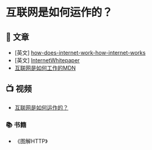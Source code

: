 # 互联网是如何运作的？

## 📄 文章 
- [英文] [how-does-internet-work-how-internet-works](https://turbofuture.com/internet/how-does-internet-work-how-internet-works)
- [英文] [InternetWhitepaper](https://web.stanford.edu/class/msande91si/www-spr04/readings/week1/InternetWhitepaper.htm)
- [互联网是如何工作的MDN](https://developer.mozilla.org/zh-CN/docs/learn/How_the_Internet_works)

## 📺 视频
- [互联网是如何运作的？](https://www.bilibili.com/video/BV1Rz4y197Jd)

### 📚 书籍
- 《图解HTTP》